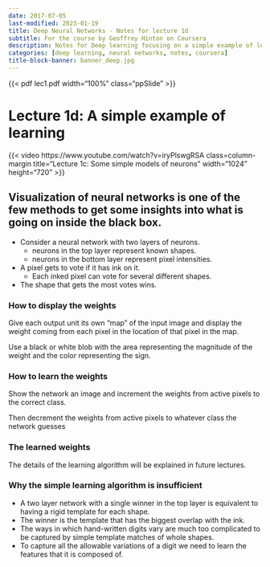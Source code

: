 ```yaml
---
date: 2017-07-05
last-modified: 2023-01-19
title: Deep Neural Networks - Notes for lecture 1d
subtitle: For the course by Geoffrey Hinton on Coursera
description: Notes for Deep learning focusing on a simple example of learning learning?
categories: [deep learning, neural networks, notes, coursera] 
title-block-banner: banner_deep.jpg
---
```


```{=html}
<style>
.a4paper {margin: 0; aspect-ratio: 1 / 1.41;}
.letterpaper  {margin: 0; aspect-ratio: 22 / 17;}
.ppSlide {margin: 0; aspect-ratio: 22 / 13;}
</style>
```

{{< pdf lec1.pdf width="100%" class="ppSlide" >}}

# Lecture 1d: A simple example of learning

{{< video https://www.youtube.com/watch?v=iryPlswgRSA
    class=column-margin
    title="Lecture 1c: Some simple models of neurons" 
    width="1024" 
    height="720" >}}


## Visualization of neural networks is one of the few methods to get some insights into what is going on inside the black box. 

- Consider a neural network with two layers of neurons.
  - neurons in the top layer represent known shapes.
  - neurons in the bottom layer represent pixel intensities.
- A pixel gets to vote if it has ink on it.
  - Each inked pixel can vote for several different shapes.
- The shape that gets the most votes wins. 


### How to display the weights 

Give each output unit its own “map” of the input image and display the weight coming from each pixel in the location of that pixel in the map.

Use a black or white blob with the area representing the magnitude of the weight and the color representing the sign. 

### How to learn the weights

Show the network an image and increment the weights from active pixels to the correct class.

Then decrement the weights from active pixels to whatever class the network guesses

### The learned weights 

The details of the learning algorithm will be explained in future lectures. 

### Why the simple learning algorithm is insufficient

- A two layer network with a single winner in the top layer is equivalent to having a rigid template for each shape.
- The winner is the template that has the biggest overlap with the ink.
- The ways in which hand-written digits vary are much too complicated to be captured by simple template matches of
whole shapes.
- To capture all the allowable variations of a digit we need to learn the features that it is composed of.
